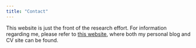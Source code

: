 ```yaml
---
title: "Contact"
---
```


This website is just the front of the research effort. For information regarding me, please refer to [this website](https://amane-fujimiya.github.io/), where both my personal blog and CV site can be found.